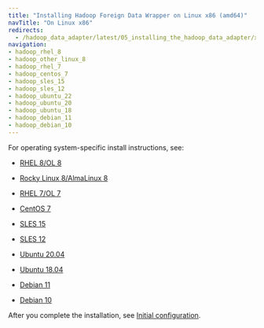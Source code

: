```yaml
---
title: "Installing Hadoop Foreign Data Wrapper on Linux x86 (amd64)"
navTitle: "On Linux x86"
redirects:
  - /hadoop_data_adapter/latest/05_installing_the_hadoop_data_adapter/x86_amd64
navigation:
- hadoop_rhel_8
- hadoop_other_linux_8
- hadoop_rhel_7
- hadoop_centos_7
- hadoop_sles_15
- hadoop_sles_12
- hadoop_ubuntu_22
- hadoop_ubuntu_20
- hadoop_ubuntu_18
- hadoop_debian_11
- hadoop_debian_10
---
```


For operating system-specific install instructions, see:

  - [RHEL 8/OL 8](hadoop_rhel_8)

  - [Rocky Linux 8/AlmaLinux 8](hadoop_other_linux_8)
  - [RHEL 7/OL 7](hadoop_rhel_7)
  - [CentOS 7](hadoop_centos_7)
  - [SLES 15](hadoop_sles_15)
  - [SLES 12](hadoop_sles_12)
  - [Ubuntu 20.04](hadoop_ubuntu_20)
  - [Ubuntu 18.04](hadoop_ubuntu_18)
  - [Debian 11](hadoop_debian_11)
  - [Debian 10](hadoop_debian_10)

After you complete the installation, see [Initial configuration](../../configuring).
